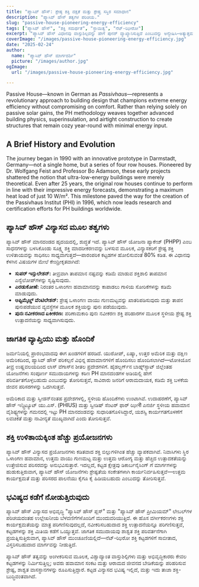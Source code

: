 ```yaml
---
title: "ಪ್ಯಾಸಿವ್ ಹೌಸ್: ಶ್ರೇಷ್ಠ ಶಕ್ತಿ ದಕ್ಷತೆ ಮತ್ತು ಶ್ರೇಷ್ಟ ಸಸ್ಥಿರ ಸಮಾಧಾನ"
description: "ಪ್ಯಾಸಿವ್ ಹೌಸ್ ತತ್ವಗಳ ಪರಿಚಯ."
slug: "passive-house-pioneering-energy-efficiency"
tags: ["ಪ್ಯಾಸಿವ್ ಹೌಸ್", "ಶಕ್ತಿ ಸಮರ್ಥತೆ", "ಸ್ಥಾಯಿತ್ವ", "ನೆಟ್-ಝೀರೋ"]
excerpt: "ಪ್ಯಾಸಿವ್ ಹೌಸ್ ವಿಧಾನವು ವಾಸ್ತುಶಿಲ್ಪವನ್ನು ಹೇಗೆ ಪುನರ್ ವ್ಯಾಖ್ಯಾನಿಸುತ್ತಿದೆ ಎಂಬುದನ್ನು ಅನ್ವೇಷಿಸಿ—ಅತ್ಯುತ್ತಮ ಒಳಾಂಗಣ ಆರಾಮವನ್ನು, ತೀವ್ರವಾಗಿ ಕಡಿಮೆ ಶಕ್ತಿಯ ಬಳಕೆಯನ್ನು ಮತ್ತು ಕಟ್ಟಡದ ಪ್ರಕಾರ ಅಥವಾ ಹವಾಮಾನವನ್ನು ಪರಿಗಣಿಸದೆ ಕಾರ್ಬನ್ ಉತ್ಸರ್ಜನೆಯ ಪ್ರಮುಖ ಕಡಿತವನ್ನು ಒದಗಿಸುತ್ತಿದೆ."
coverImage: "/images/passive-house-pioneering-energy-efficiency.jpg"
date: "2025-02-24"
author:
  name: "ಪ್ಯಾಸಿವ್ ಹೌಸ್ ಮಾರ್ಗದರ್ಶಿ"
  picture: "/images/author.jpg"
ogImage:
  url: "/images/passive-house-pioneering-energy-efficiency.jpg"

---
```

Passive House—known in German as *Passivhaus*—represents a revolutionary approach to building design that champions extreme energy efficiency without compromising on comfort. Rather than relying solely on passive solar gains, the PH methodology weaves together advanced building physics, superinsulation, and airtight construction to create structures that remain cozy year-round with minimal energy input.

## A Brief History and Evolution

The journey began in 1990 with an innovative prototype in Darmstadt, Germany—not a single home, but a series of four row houses. Pioneered by Dr. Wolfgang Feist and Professor Bo Adamson, these early projects shattered the notion that ultra-low-energy buildings were merely theoretical. Even after 25 years, the original row houses continue to perform in line with their impressive energy forecasts, demonstrating a maximum heat load of just 10 W/m². This milestone paved the way for the creation of the Passivhaus Institut (PHI) in 1996, which now leads research and certification efforts for PH buildings worldwide.
## ಪ್ಯಾಸಿವ್ ಹೌಸ್ ವಿನ್ಯಾಸದ ಮೂಲ ತತ್ವಗಳು

ಪ್ಯಾಸಿವ್ ಹೌಸ್ ಮಾನದಂಡದ ಹೃದಯದಲ್ಲಿ, ಶುದ್ಧತೆ ಇದೆ. ಪ್ಯಾಸಿವ್ ಹೌಸ್ ಯೋಜನಾ ಪ್ಯಾಕೇಜ್ (PHPP) ಎಂಬ ಸಾಧನಗಳನ್ನು ಬಳಸಿಕೊಂಡು ಸೂಕ್ಷ್ಮ ಶಕ್ತಿ ಮಾದರೀಕರಣವನ್ನು ಬಳಸುವ ಮೂಲಕ, ವಿನ್ಯಾಸಕರಿಗೆ ಶ್ರೇಷ್ಟ ಶಕ್ತಿ ಉಳಿತಾಯವನ್ನು ಸಾಧಿಸಲು ಸಾಧ್ಯವಾಗುತ್ತದೆ—ಪಾರಂಪರಿಕ ಕಟ್ಟಡಗಳ ಹೋಲಿಸುವಂತೆ 80% ಕಡಿತ. ಈ ವಿಧಾನವು ಕೆಳಗಿನ ವಿಷಯಗಳ ಮೇಲೆ ಕೇಂದ್ರೀಕೃತವಾಗಿದೆ:
- **ಸುಪರ್ ಇನ್ಸುಲೇಶನ್:** ತೀವ್ರವಾಗಿ ತಾಪಮಾನ ನಷ್ಟವನ್ನು ಕಡಿಮೆ ಮಾಡುವ ಶಕ್ತಿಶಾಲಿ ತಾಪಮಾನ ಎನ್ವೆಲೋಪ್‌ಗಳನ್ನು ಸೃಷ್ಟಿಸುವುದು.
- **ಎರಡುಕೋಣೆ:** ನಿರಂತರ ಒಳಾಂಗಣ ಹವಾಮಾನವನ್ನು ಕಾಪಾಡಲು ಗಾಳಿಯ ಸೋರಿಕೆಗಳನ್ನು ಕಡಿಮೆ ಮಾಡುವುದು.
- **ಆಪ್ಟಿಮೈಜ್ಡ್ ವೆಂಟಿಲೇಶನ್:** ಶ್ರೇಷ್ಠ ಒಳಾಂಗಣ ವಾಯು ಗುಣಮಟ್ಟವನ್ನು ಖಾತರಿಪಡಿಸುವುದು ಮತ್ತು ತಾಪನ ಪುನಃಪಡೆಯುವ ವ್ಯವಸ್ಥೆಗಳ ಮೂಲಕ ಶಕ್ತಿಯನ್ನು ಪುನಃ ಪಡೆಯುವುದು.
- **ಪುನಃ ನವೀಕರಣದ ಏಕೀಕರಣ:** ಪರಿಣಾಮಕಾರಿ ಪುನಃ ನವೀಕರಣ ಶಕ್ತಿ ಪರಿಹಾರಗಳ ಮೂಲಕ ಸ್ಥಳೀಯ ಶ್ರೇಷ್ಟ ಶಕ್ತಿ ಉತ್ಪಾದನೆಯನ್ನು ಸಾಧ್ಯವಾಗಿಸುವುದು.

## ಜಾಗತಿಕ ವ್ಯಾಪ್ತಿಯು ಮತ್ತು ಹೊಂದಿಕೆ

ಜರ್ಮನಿಯಲ್ಲಿ ಪ್ರಾರಂಭವಾದವು ಈಗ ಖಂಡಗಳಿಗೆ ಹರಡಿದೆ. ಯುರೋಪ್, ಏಷ್ಯಾ, ಉತ್ತರ ಅಮೆರಿಕ ಮತ್ತು ದಕ್ಷಿಣ ಅಮೆರಿಕದಿಂದ, ಪ್ಯಾಸಿವ್ ಹೌಸ್ ಪರಿಕಲ್ಪನೆ ವಿಭಿನ್ನ ಹವಾಮಾನಗಳಿಗೆ ಹೊಂದಿಸಲು ಹೊಂದಿಸಲಾಗಿದೆ—ಟೋಕಿಯೊನ ತೀವ್ರ ಉಷ್ಣವಲಯದಿಂದ ಲಾಸ್ ವೆಗಾಸ್‌ನ ಶೀತಲ ಪ್ರದೇಶಗಳಿಗೆ. ಹೈಡಲ್ಬರ್ಗ್‌ನ ಬಾಹ್ನ್‌ಸ್ಟಾಟ್ ಜಿಲ್ಲೆಂತಹ ಯೋಜನೆಗಳು ಸಂಪೂರ್ಣ ಸಮುದಾಯಗಳನ್ನು ಕಠಿಣ PH ಮಾನದಂಡಗಳ ಅಡಿಯಲ್ಲಿ ಹೇಗೆ ಪರಿವರ್ತಿತಗೊಳ್ಳಬಹುದು ಎಂಬುದನ್ನು ತೋರಿಸುತ್ತವೆ, ಸಾವಿರಾರು ಜನರಿಗೆ ಆರಾಮದಾಯಕ, ಕಡಿಮೆ ಶಕ್ತಿ ಬಳಕೆಯ ಜೀವನ ಪರಿಸರಗಳನ್ನು ಒದಗಿಸುತ್ತವೆ.

ಅಮೆರಿಕಾದ ಮತ್ತು ಸ್ವೀಡನ್‌ನಂತಹ ಪ್ರದೇಶಗಳಲ್ಲಿ, ಸ್ಥಳೀಯ ಹೊಂದಿಕೆಗಳು ಉಂಟಾಗಿವೆ. ಉದಾಹರಣೆಗೆ, ಪ್ಯಾಸಿವ್ ಹೌಸ್ ಇನ್ಸ್ಟಿಟ್ಯೂಟ್ ಯು.ಎಸ್. (PHIUS) ಮತ್ತು ಸ್ವೀಡಿಷ್ ಸೆಂಟರ್ ಫಾರ್ ಝೀरो ಎನರ್ಜಿ ಸ್ಥಳೀಯ ಹವಾಮಾನ ವೈಶಿಷ್ಟ್ಯಗಳನ್ನು ಗಮನದಲ್ಲಿ ಇಟ್ಟು PH ಮಾನದಂಡವನ್ನು ಸುಧಾರಿತಗೊಳಿಸಿದ್ದಾರೆ, ಯಶಸ್ವಿ ಕಾರ್ಯಗತಗೊಳಣೆಗೆ ಲವಚಿಕತೆ ಮತ್ತು ನಾವೀನ್ಯತೆ ಮುಖ್ಯವಾಗಿದೆ ಎಂದು ತೋರಿಸುತ್ತವೆ.
## ಶಕ್ತಿ ಉಳಿತಾಯಕ್ಕಿಂತ ಹೆಚ್ಚು ಪ್ರಯೋಜನಗಳು

ಪ್ಯಾಸಿವ್ ಹೌಸ್ ವಿನ್ಯಾಸದ ಪ್ರಯೋಜನಗಳು ಕಡಿತವಾದ ಶಕ್ತಿ ಬಿಲ್ಲುಗಳಿಗಿಂತ ಹೆಚ್ಚು ವ್ಯಾಪಕವಾಗಿವೆ. ನಿವಾಸಿಗಳು ಸ್ಥಿರ ಒಳಾಂಗಣ ಹವಾಮಾನ, ಉತ್ತಮ ವಾಯು ಗುಣಮಟ್ಟ ಮತ್ತು ಉತ್ತಮ ಆರೋಗ್ಯ ಮತ್ತು ಹೆಚ್ಚಿದ ಉತ್ಪಾದಕತೆಯನ್ನು ಉತ್ತೇಜಿಸುವ ಪರಿಸರವನ್ನು ಅನುಭವಿಸುತ್ತಾರೆ. ಇದಲ್ಲದೆ, ಕಟ್ಟಡ ಕ್ಷೇತ್ರವು ಡಿಕಾರ್ಬನೈಸಿಂಗ್ ಗೆ ಮಾರ್ಗಗಳನ್ನು ಹುಡುಕುತ್ತಿರುವಾಗ, ಪ್ಯಾಸಿವ್ ಹೌಸ್ ಯೋಜನೆಗಳು ಶ್ರೇಷ್ಟತೆಯ ಸಂಕೇತಗಳಾಗಿ ಕಾರ್ಯನಿರ್ವಹಿಸುತ್ತವೆ—ಉತ್ತಮ ಕಾರ್ಯಕ್ಷಮತೆ ಮತ್ತು ಪರಿಸರದ ಪಾಲನೆಯು ಕೈಗೂ ಕೈ ಹಿಡಿಯಬಹುದು ಎಂಬುದನ್ನು ತೋರಿಸುತ್ತವೆ.

## ಭವಿಷ್ಯದ ಕಡೆಗೆ ನೋಡುತ್ತಿರುವುದು

ಪ್ಯಾಸಿವ್ ಹೌಸ್ ವಿನ್ಯಾಸದ ಅಭಿವೃದ್ಧಿ "ಪ್ಯಾಸಿವ್ ಹೌಸ್ ಪ್ಲಸ್" ಮತ್ತು "ಪ್ಯಾಸಿವ್ ಹೌಸ್ ಪ್ರೀಮಿಯಮ್" ಲೇಬಲ್‌ಗಳ ಪರಿಚಯದಂತಹ ಉಲ್ಲೇಖನೀಯ ಬೆಳವಣಿಗೆಗಳೊಂದಿಗೆ ಮುಂದುವರಿಯುತ್ತಿದೆ. ಈ ಹೊಸ ವರ್ಗೀಕರಣಗಳು ಶಕ್ತಿ ಕಾರ್ಯಕ್ಷಮತೆಯನ್ನು ಮಾತ್ರ ಪರಿಗಣಿಸುವುದಲ್ಲದೆ, ನವೀಕರಿಸಬಹುದಾದ ಶಕ್ತಿ ಉತ್ಪಾದನೆಯನ್ನೂ ಪರಿಗಣಿಸುತ್ತವೆ, ಕಟ್ಟಡಗಳನ್ನು ಶಕ್ತಿ ಮಿತಿಯ ಕಡೆಗೆ ಒಯ್ಯುತ್ತವೆ. ಜಾಗತಿಕ ಸಮುದಾಯವು ಶಾಶ್ವತ ಶಕ್ತಿ ಪರಿವರ್ತನೆಗಾಗಿ ಪ್ರಯತ್ನಿಸುತ್ತಿರುವಾಗ, ಪ್ಯಾಸಿವ್ ಹೌಸ್ ಮುಂಚೂಣಿಯಲ್ಲಿದೆ—ನೆಟ್-ಝಿರೋ ಶಕ್ತಿ ಕಟ್ಟಡಗಳಿಗೆ ಸಾಬೀತಾದ, ವಿಸ್ತರಿಸಬಹುದಾದ ಮಾರ್ಗವನ್ನು ನೀಡುತ್ತಿದೆ.

ಪ್ಯಾಸಿವ್ ಹೌಸ್ ತತ್ವವನ್ನು ಅಂಗೀಕರಿಸುವ ಮೂಲಕ, ವಿಶ್ವಾದ್ಯಾಂತ ವಾಸ್ತುಶಿಲ್ಪಿಗಳು ಮತ್ತು ಅಭಿವೃದ್ಧಿಕಾರರು ಕೇವಲ ಕಟ್ಟಡಗಳನ್ನು ನಿರ್ಮಿಸುತ್ತಿಲ್ಲ; ಅವರು ಹವಾಮಾನ ಸಂಕಟ ಮತ್ತು ಆರಾಮದ ಜೀವನದ ಬೇಡಿಕೆಯನ್ನು ಪರಿಹರಿಸುವ ಶ್ರೇಷ್ಟ, ಶಾಶ್ವತ ವಾಸಸ್ಥಾನಗಳನ್ನು ರೂಪಿಸುತ್ತಿದ್ದಾರೆ. ಕಟ್ಟಡ ವಿನ್ಯಾಸದ ಭವಿಷ್ಯ ಇಲ್ಲಿದೆ, ಮತ್ತು ಇದು ತಾಜಾ ಶಕ್ತಿ-ಬುದ್ಧಿವಂತವಾಗಿದೆ.
